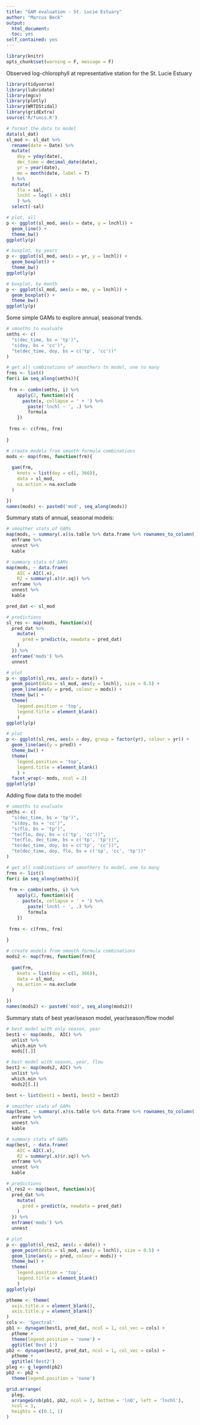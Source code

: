 ```yaml
---
title: "GAM evaluation - St. Lucie Estuary"
author: "Marcus Beck"
output: 
  html_document:
  toc: yes
self_contained: yes
---
```


```r
library(knitr)
opts_chunk$set(warning = F, message = F)
```

Observed log-chlorophyll at representative station for the St. Lucie Estuary  
```r
library(tidyverse)
library(lubridate)
library(mgcv)  
library(plotly)
library(WRTDStidal)
library(gridExtra)
source('R/funcs.R')

# format the data to model
data(sl_dat)
sl_mod <- sl_dat %>%
  rename(date = Date) %>% 
  mutate(
    doy = yday(date), 
    dec_time = decimal_date(date), 
    yr = year(date),
    mo = month(date, label = T)
  ) %>% 
  mutate(
    flo = sal, 
    lnchl = log(1 + chl)
    ) %>% 
  select(-sal)

# plot, all
p <- ggplot(sl_mod, aes(x = date, y = lnchl)) + 
  geom_line() +
  theme_bw() 
ggplotly(p)

# boxplot, by years
p <- ggplot(sl_mod, aes(x = yr, y = lnchl)) + 
  geom_boxplot() + 
  theme_bw()
ggplotly(p)

# boxplot, by month
p <- ggplot(sl_mod, aes(x = mo, y = lnchl)) + 
  geom_boxplot() + 
  theme_bw()
ggplotly(p)
```

Some simple GAMs to explore annual, seasonal trends.
```r
# smooths to evaluate
smths <- c(
  "s(dec_time, bs = 'tp')",  
  "s(doy, bs = 'cc')",
  "te(dec_time, doy, bs = c('tp', 'cc'))"
)

# get all combinations of smoothers to model, one to many
frms <- list()
for(i in seq_along(smths)){
  
 frm <- combn(smths, i) %>%
    apply(2, function(x){
      paste(x, collapse = ' + ') %>% 
        paste('lnchl ~ ', .) %>% 
        formula
    }) 
  
 frms <- c(frms, frm)
 
}

# create models from smooth formula combinations
mods <- map(frms, function(frm){
  
  gam(frm, 
    knots = list(doy = c(1, 366)),
    data = sl_mod, 
    na.action = na.exclude
  )

})
names(mods) <- paste0('mod', seq_along(mods))
```

Summary stats of annual, seasonal models:
```r
# smoother stats of GAMs
map(mods, ~ summary(.x)$s.table %>% data.frame %>% rownames_to_column('smoother')) %>% 
  enframe %>% 
  unnest %>% 
  kable

# summary stats of GAMs
map(mods, ~ data.frame(
    AIC = AIC(.x), 
    R2 = summary(.x)$r.sq)) %>% 
  enframe %>% 
  unnest %>% 
  kable
```

```r
pred_dat <- sl_mod

# predictions
sl_res <- map(mods, function(x){
  pred_dat %>% 
    mutate(
      pred = predict(x, newdata = pred_dat)
    )
  }) %>% 
  enframe('mods') %>% 
  unnest

# plot
p <- ggplot(sl_res, aes(x = date)) + 
  geom_point(data = sl_mod, aes(y = lnchl), size = 0.5) + 
  geom_line(aes(y = pred, colour = mods)) + 
  theme_bw() + 
  theme(
    legend.position = 'top', 
    legend.title = element_blank()
    )
ggplotly(p)
```

```r
# plot
p <- ggplot(sl_res, aes(x = doy, group = factor(yr), colour = yr)) + 
  geom_line(aes(y = pred)) + 
  theme_bw() + 
  theme(
    legend.position = 'top', 
    legend.title = element_blank()
    ) + 
  facet_wrap(~ mods, ncol = 2)
ggplotly(p)
```

Adding flow data to the model:
```r
# smooths to evaluate
smths <- c(
  "s(dec_time, bs = 'tp')",  
  "s(doy, bs = 'cc')",
  "s(flo, bs = 'tp')",
  "te(flo, doy, bs = c('tp', 'cc'))", 
  "te(flo, dec_time, bs = c('tp', 'tp'))",
  "te(dec_time, doy, bs = c('tp', 'cc'))",
  "te(dec_time, doy, flo, bs = c('tp', 'cc', 'tp'))"
)

# get all combinations of smoothers to model, one to many
frms <- list()
for(i in seq_along(smths)){
  
 frm <- combn(smths, i) %>%
    apply(2, function(x){
      paste(x, collapse = ' + ') %>% 
        paste('lnchl ~ ', .) %>% 
        formula
    }) 
  
 frms <- c(frms, frm)
 
}

# create models from smooth formula combinations
mods2 <- map(frms, function(frm){
  
  gam(frm, 
    knots = list(doy = c(1, 366)),
    data = sl_mod, 
    na.action = na.exclude
  )

})
names(mods2) <- paste0('mod', seq_along(mods2))
```

Summary stats of best year/season model, year/season/flow model
```r
# best model with only season, year
best1 <- map(mods,  AIC) %>% 
  unlist %>% 
  which.min %>% 
  mods[[.]]

# best model with season, year, flow
best2 <- map(mods2, AIC) %>% 
  unlist %>% 
  which.min %>% 
  mods2[[.]] 

best <- list(best1 = best1, best2 = best2)

# smoother stats of GAMs
map(best, ~ summary(.x)$s.table %>% data.frame %>% rownames_to_column('smoother')) %>% 
  enframe %>% 
  unnest %>% 
  kable

# summary stats of GAMs
map(best, ~ data.frame(
    AIC = AIC(.x), 
    R2 = summary(.x)$r.sq)) %>% 
  enframe %>% 
  unnest %>% 
  kable
```

```r
# predictions
sl_res2 <- map(best, function(x){
  pred_dat %>% 
    mutate(
      pred = predict(x, newdata = pred_dat)
    )
  }) %>% 
  enframe('mods') %>% 
  unnest

# plot
p <- ggplot(sl_res2, aes(x = date)) + 
  geom_point(data = sl_mod, aes(y = lnchl), size = 0.5) + 
  geom_line(aes(y = pred, colour = mods)) + 
  theme_bw() + 
  theme(
    legend.position = 'top', 
    legend.title = element_blank()
    )
ggplotly(p)
```

```r
ptheme <- theme(
  axis.title.x = element_blank(), 
  axis.title.y = element_blank()
)
cols <- 'Spectral'
pb1 <- dynagam(best1, pred_dat, ncol = 1, col_vec = cols) + 
  ptheme + 
  theme(legend.position = 'none') +
  ggtitle('Best 1')
pb2 <- dynagam(best2, pred_dat, ncol = 1, col_vec = cols) + 
  ptheme + 
  ggtitle('Best2')
pleg <- g_legend(pb2)
pb2 <- pb2 + 
  theme(legend.position = 'none')

grid.arrange(
  pleg, 
  arrangeGrob(pb1, pb2, ncol = 2, bottom = 'lnQ', left = 'lnchl'), 
  ncol = 1, 
  heights = c(0.1, 1)
)
```